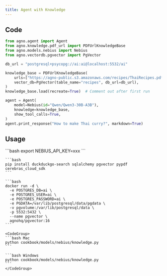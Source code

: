 ```yaml
---
title: Agent with Knowledge
---
```


## Code

```python cookbook/models/nebius/knowledge.py
from agno.agent import Agent
from agno.knowledge.pdf_url import PDFUrlKnowledgeBase
from agno.models.nebius import Nebius
from agno.vectordb.pgvector import PgVector

db_url = "postgresql+psycopg://ai:ai@localhost:5532/ai"

knowledge_base = PDFUrlKnowledgeBase(
    urls=["https://agno-public.s3.amazonaws.com/recipes/ThaiRecipes.pdf"],
    vector_db=PgVector(table_name="recipes", db_url=db_url),
)
knowledge_base.load(recreate=True)  # Comment out after first run

agent = Agent(
    model=Nebius(id="Qwen/Qwen3-30B-A3B"),
    knowledge=knowledge_base,
    show_tool_calls=True,
)
agent.print_response("How to make Thai curry?", markdown=True)
```

## Usage

<Steps>
  <Snippet file="create-venv-step.mdx" />

  <Step title="Set your API key">
    ```bash 
        export NEBIUS_API_KEY=xxx 
    ```
  </Step>

  <Step title="Install libraries">

    ```bash
    pip install duckduckgo-search sqlalchemy pgvector pypdf cerebras_cloud_sdk
    ```

  </Step>

  <Step title="Run PgVector">

    ```bash
    docker run -d \
      -e POSTGRES_DB=ai \
      -e POSTGRES_USER=ai \
      -e POSTGRES_PASSWORD=ai \
      -e PGDATA=/var/lib/postgresql/data/pgdata \
      -v pgvolume:/var/lib/postgresql/data \
      -p 5532:5432 \
      --name pgvector \
      agnohq/pgvector:16
    ```

  </Step>

  <Step title="Run Agent">

    <CodeGroup>
    ```bash Mac
    python cookbook/models/nebius/knowledge.py
    ```

    ```bash Windows
    python cookbook/models/nebius/knowledge.py
    ```
    </CodeGroup>

  </Step>
</Steps>
